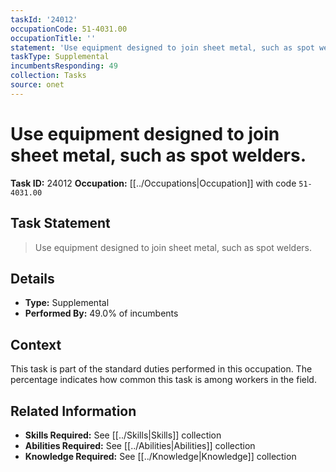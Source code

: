 ```yaml
---
taskId: '24012'
occupationCode: 51-4031.00
occupationTitle: ''
statement: 'Use equipment designed to join sheet metal, such as spot welders.'
taskType: Supplemental
incumbentsResponding: 49
collection: Tasks
source: onet
---
```

# Use equipment designed to join sheet metal, such as spot welders.

**Task ID:** 24012
**Occupation:** [[../Occupations|Occupation]] with code `51-4031.00`

## Task Statement

> Use equipment designed to join sheet metal, such as spot welders.

## Details

- **Type:** Supplemental
- **Performed By:** 49.0% of incumbents

## Context

This task is part of the standard duties performed in this occupation. The percentage indicates how common this task is among workers in the field.

## Related Information

- **Skills Required:** See [[../Skills|Skills]] collection
- **Abilities Required:** See [[../Abilities|Abilities]] collection
- **Knowledge Required:** See [[../Knowledge|Knowledge]] collection
